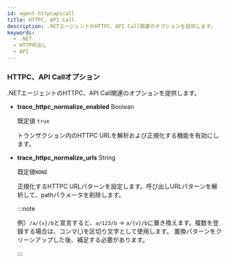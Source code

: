```yaml
---
id: agent-httpcapicall
title: HTTPC, API Call
description: .NETエージェントのHTTPC、API Call関連のオプションを提供します。
keywords:
  - .NET
  - HTTP呼出し
  - API
---
```


### HTTPC、API Callオプション

.NETエージェントのHTTPC、API Call関連のオプションを提供します。

- **trace_httpc_normalize_enabled** <span class='type'>Boolean</span>

  既定値 `true`

  トランザクション内のHTTPC URLを解析および正規化する機能を有効にします。

- **trace_httpc_normalize_urls** <span class='type'>String</span>

  既定値`NONE`

  正規化するHTTPC URLパターンを設定します。呼び出しURLパターンを解析して、pathパラメータを削除します。

  :::note

  例）`/a/{v}/b`と宣言すると、`a/123/b` → `a/{v}/b`に置き換えます。複数を登録する場合は、コンマ(,)を区切り文字として使用します。 置換パターンをクリーンアップした後、補足する必要があります。

  :::
